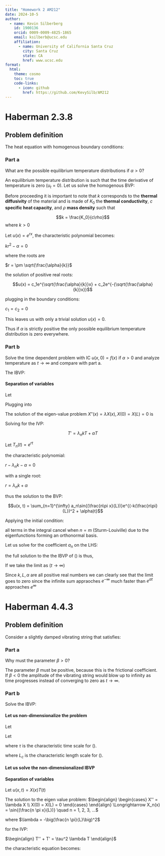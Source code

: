 ```yaml
---
title: "Homework 2 AM212"
date: 2024-10-5
author:
  - name: Kevin Silberberg
    id: 1900136
    orcid: 0009-0009-4825-1865
    email: ksilberb@ucsc.edu
    affiliation:
      - name: University of California Santa Cruz
        city: Santa Cruz
        state: CA
        href: www.ucsc.edu
format:
  html:
    theme: cosmo
    toc: true
    code-links:
      - icon: github
        href: https://github.com/KevySilb/AM212
---
```


# Haberman 2.3.8

## Problem definition 
The heat equation with homogenous boundary conditions: 

\begin{equation}\tag{1}\label{eq:heat}
	\begin{cases}
		u_t = ku_{xx} - \alpha u \\
		u(0, t) = 0 \\
		u(L, t) = 0
	\end{cases}
\end{equation}

### Part a

What are the possible equilibrium temperature distributions if $\alpha > 0$?

An equilibrium temperature distribution is such that the time derivative of temperature is zero ($u_t = 0$). Let us solve the homogenous BVP:

\begin{equation}\tag{2}\label{eq:steady}
	ku_{xx} - \alpha u = 0, u(0) = 0, u(L) = 0
\end{equation}

Before proceeding it is important to note that $k$ corresponds to the $\textbf{thermal diffusivity}$ of the material and is made of $K_0$ the $\textbf{thermal conductivity}$, $c$ $\textbf{specific heat capacity}$, and $\rho$ $\textbf{mass density}$ such that

$$k = \frac{K_0}{c\rho}$$ where $k > 0$

Let $u(x) = e^{rx}$, the characteristic polynomial becomes:

$kr^2 - \alpha = 0$

where the roots are 

$r = \pm \sqrt{\frac{\alpha}{k}}$

the solution of positive real roots:

$$u(x) = c_1e^{\sqrt{\frac{\alpha}{k}}x} + c_2e^{-{\sqrt{\frac{\alpha}{k}}x}}$$

plugging in the boundary conditions:

\begin{align}
	&\bigg[\begin{matrix}
		1 & 1 \\
		e^{\sqrt{\frac{\alpha}{k}}L} & e^{-\sqrt{\frac{\alpha}{k}}L}
	\end{matrix}\bigg]
	\bigg[\begin{matrix}
		c_1 \\
		c_2
	\end{matrix}\bigg] = 
	\bigg[\begin{matrix}
		0 \\
		0
	\end{matrix}\bigg] \\
	&\det{\bigg(\bigg[\begin{matrix}
		1 & 1 \\
		e^{\sqrt{\frac{\alpha}{k}}L} & e^{-\sqrt{\frac{\alpha}{k}}L}
	\end{matrix}\bigg]\bigg)} = e^{-\sqrt{\frac{\alpha}{k}}L} - e^{\sqrt{\frac{\alpha}{k}}L} = -2\sinh{(\sqrt{\frac{\alpha}{k}}L)}
\end{align}

$c_1 = c_2 = 0$

This leaves us with only a trivial solution $u(x) = 0$.

Thus if $\alpha$ is strictly positive the only possible equilibrium temperature distribution is zero everywhere.

### Part b

Solve the time dependent problem with IC $u(x, 0) = f(x)$ if $\alpha > 0$ and analyze temperature as $t \rightarrow \infty$ and compare with part a.

The IBVP:

\begin{equation}\tag{3}\label{eq:ibvp}
	\begin{cases}
		u_t = ku_{xx} - \alpha u \\
		u(x, 0) = f(x) \\
		u(0, t) = 0 \\
		u(L, t) = 0
	\end{cases}
\end{equation}

#### Separation of variables

Let

\begin{align}
	u(x, t) &= X(x)T(t) \\
	u_t &= XT' \\
	u_{xx} &= X''T
\end{align}

Plugging into \ref{eq:ibvp}

\begin{align}
	XT' &= kX''T - \alpha XT \\
	\frac{T'}{kT} - \frac{\alpha}{k} &= \frac{X''}{X} = \lambda
\end{align}

The solution of the eigen-value problem $X''(x) = \lambda X(x),  X(0) = X(L) = 0$ is 

\begin{align}
	X_n(x) = \sin{(\frac{n\pi x}{L})}  && \lambda_n = -\big(\frac{n\pi}{L}\big)^2 && n = 1, 2, 3, ...
\end{align}

Solving for the IVP:

$$T' = \lambda_n kT + \alpha T$$

Let $T_n(t) = e^{rt}$

the characteristic polynomial:

$r - \lambda_n k - \alpha = 0$

with a single root:

$r = \lambda_n k + \alpha$ 

thus the solution to the BVP:

$$u(x, t) = \sum_{n=1}^{\infty} a_n\sin{(\frac{n\pi x}{L})}e^{(-k(\frac{n\pi}{L})^2 + \alpha)t}$$

Applying the initial condition:

\begin{align}
	u(x, 0) = \sum_{n=1}^{\infty} a_n\sin{(\frac{n\pi x}{L})} &= f(x) \\
	\int_0^L \sum_{n=1}^{\infty} a_n\sin{(\frac{n\pi x}{L})}\sin{(\frac{m\pi x}{L})}dx &= \int_0^Lf(x)\sin{(\frac{m\pi x}{L})}dx \\
	\sum_{n=1}^{\infty}\int_0^L a_n\sin{(\frac{n\pi x}{L})}\sin{(\frac{m\pi x}{L})}dx &= \int_0^Lf(x)\sin{(\frac{m\pi x}{L})}dx
\end{align}

all terms in the integral cancel when $n = m$ (Sturm-Louiville) due to the eigenfunctions forming an orthonormal basis.

Let us solve for the coefficient $a_n$ on the LHS:

\begin{align}
	a_n\int_0^L\sin^2{(\frac{n \pi x}{L})}dx \\
	\text{Let} \ \ u &= \frac{n \pi x}{L} \\
	\frac{du}{dx} &= \frac{n \pi}{L} \\
	dx &= \frac{L}{n \pi}du \\ 
\end{align}

\begin{align}
a_n\frac{L}{n\pi}\int_0^{n \pi}\sin^2{(u)}du &= a_n\frac{L}{n\pi}\bigg[\frac{1}{2}(x - \sin{(x)}\cos{(x)})\bigg\vert_0^{n \pi}\bigg] \\
&= a_n \frac{L}{2} \\
a_n &= \frac{2}{L} \int_0^L f(x) \sin{(\frac{n \pi x}{L})}dx
\end{align}

the full solution to the the IBVP of (\ref{eq:heat}) is thus, 

\begin{equation}\tag{4}\label{eq:sol}
	u(x, t) = \sum_{n=1}^{\infty} a_n\sin{(\frac{n\pi x}{L})}e^{(-k(\frac{n\pi}{L})^2 + \alpha)t}
\end{equation}

If we take the limit as ($t \rightarrow \infty$)

\begin{align}
	\lim_{t \rightarrow \infty} \bigg[ e^{\alpha t}\sum_{n=1}^{\infty} e^{-k(\frac{n \pi}{L})^2 t}\bigg]
\end{align}

Since $k, L, \alpha$ are all positive real numbers we can clearly see that the limit goes to zero since the infinite sum appraoches $e^{-\infty}$ much faster than $e^{\alpha t}$ approaches $e^{\infty}$


# Haberman 4.4.3

## Problem definition 

Consider a slightly damped vibrating string that satisfies: 

\begin{equation}\tag{5}\label{eq:vibstring}
	\rho_0 \frac{d^2u}{dt^2} = T_0 \frac{d^2u}{dx^2} - \beta \frac{du}{dt}
\end{equation}

### Part a

Why must the parameter $\beta > 0$?

The parameter $\beta$ must be positive, because this is the frictional coefficient. If $\beta < 0$ the amplitude of the vibrating string would blow up to infinity as time progresses instead of converging to zero as $t \rightarrow \infty$.

### Part b

Solve the IBVP:

\begin{align}
	\begin{cases}
		\rho_0 \frac{d^2u}{dt^2} = T_0 \frac{d^2u}{dx^2} - \beta \frac{du}{dt} \\
		u(0, t) = 0 & u(L, t) = 0 \\
		u(x, 0) = f(x) & \frac{d}{dt}u(x, 0) = g(x)
	\end{cases}
\end{align}

#### Let us non-dimensionalize the problem 

Let 

\begin{align}
	&\hat{u} = \frac{u}{u_s} \Longrightarrow u = \hat{u}u_s
	&\hat{x} = \frac{x}{x_s} \Longrightarrow u = \hat{x}x_s &
	&\hat{t} = \frac{t}{t_s} \Longrightarrow u = \hat{t}t_s
\end{align}

\begin{align}
	\rho_0 \frac{d^2u}{dt^2} -T_0 \frac{d^2u}{dx^2} +\beta \frac{du}{dt} = 0 \\
	\frac{\rho_0 u_s}{t_s^2}\frac{d^2\hat{u}}{d\hat{t}^2} - \frac{T_0 u_s}{x_s^2}\frac{d^2\hat{u}}{d\hat{x}^2} + \beta\frac{u_s}{t_s}\big(\frac{d\hat{u}}{d\hat{t}}\big) = 0 \\
	\frac{d^2\hat{u}}{d\hat{t}^2} - \frac{T_0 t_s^2}{\rho_0 x_s^2}\frac{d^2\hat{u}}{d\hat{x}^2} + \beta\frac{t_s}{\rho_0}\big(\frac{d\hat{u}}{d\hat{t}}\big) = 0
\end{align}

Let

\begin{align}
	\frac{\beta t_s}{\rho_0} = 1 \\
	t_s = \tau = \frac{\rho_0}{\beta}
\end{align}

where $\tau$ is the characteristic time scale for (\ref{eq:vibstring}).

\begin{align}
	\frac{T_0}{\rho_0 x_s^2} = 1 \\
	x_s = L_c = \sqrt{\frac{T_0}{\rho_0}}
\end{align}

where $L_c$ is the characteristic length scale for (\ref{eq:vibstring}).

#### Let us solve the non-dimensionalized IBVP

\begin{equation}\tag{6}\label{eq:nondimvibstring}
	\begin{cases}
		u_{tt} + u_t = \tau^2 u_{xx} \\
		u(0, t) = 0 & u(L, t) = 0 \\
		u(x, 0) = f(x) & u_t(x, 0) = g(x)
	\end{cases}
\end{equation}

#### Separation of variables 

Let $u(x, t) = X(x) T(t)$

\begin{align}
	XT'' - XT' = \tau^2 X''T \\
	\frac{T'' - T'}{\tau^2 T} = \frac{X''}{X} = \lambda
\end{align}
The solution to the eigen value problem:
$\begin{align}
	\begin{cases}
		X'' = \lambda X \\
		X(0) = X(L) = 0
	\end{cases}
\end{align} \Longrightarrow X_n(x) = \sin{(\frac{n \pi x}{L})} \quad n = 1, 2, 3, ...$

where $\lambda = -\big(\frac{n \pi}{L}\big)^2$

for the IVP: 

$\begin{align}
	T'' + T' = \tau^2 \lambda T
\end{align}$

the characteristic equation becomes:

\begin{align}
	r^2 + r - \tau^2 \lambda_n = 0 \\
	r = -\frac{1}{2} \pm \frac{1}{2}\sqrt{1 + 4\tau^2 \lambda_n}
\end{align}
	
	

